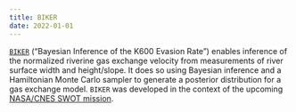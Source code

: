 ```yaml
---
title: BIKER
date: 2022-01-01
---
```

[`BIKER`](https://github.com/craigbrinkerhoff/BIKER/) ("Bayesian Inference of the K600 Evasion Rate") enables inference of the normalized riverine gas exchange velocity from measurements of river surface width and height/slope. It does so using Bayesian inference and a Hamiltonian Monte Carlo sampler to generate a posterior distribution for a gas exchange model. `BIKER` was developed in the context of the upcoming [NASA/CNES SWOT mission](https://swot.jpl.nasa.gov/mission/overview/).
